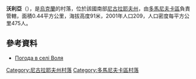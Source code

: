{{coord|47|48|17|N|30|52|59|E|scale:100000|display=title}}

'''沃利亞'''（{{lang-uk|Воля}}），是[[烏克蘭|烏克蘭]]的村落，位於該國南部[[尼古拉耶夫州|尼古拉耶夫州]]，由[[多馬尼夫卡區|多馬尼夫卡區]]負責管轄，面積0.44平方公里，海拔高度91米，2001年人口209，人口密度每平方公里475人。

==參考資料==
* [http://weather.in.ua/ua/nikolaevskaja/4537 Погода в селі Воля] {{Wayback|url=http://weather.in.ua/ua/nikolaevskaja/4537 |date=20200202161107 }}

[[Category:尼古拉耶夫州村落|Category:尼古拉耶夫州村落]]
[[Category:多馬尼夫卡區村落|Category:多馬尼夫卡區村落]]


{{Mykolaiv-geo-stub}}